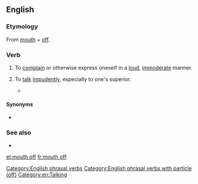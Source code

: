 ==English==

===Etymology===
From [[mouth]] + [[off]].

===Verb===
{{en-verb|head=[[to]] [[mouth]] [[off]]|mouths off|mouthing off|mouthed off}}

# {{lb|en|intransitive|idiomatic}} To [[complain]] or otherwise express oneself in a [[loud]], [[immoderate]] manner.
# {{lb|en|intransitive|idiomatic}} To [[talk]] [[impudent]]ly, especially to one's superior.
#* {{quote-video
|year=2008
|people=Herbert
|title=Family Guy
|episode=Play It Again, Brian
|passage=And don't you '''mouth off''' to me, or I'm gonna slap you right in your penis.}}

====Synonyms====
* {{l|en|shoot one's mouth off}}

===See also===
* {{l|en|loudmouth}}

[[Category:English phrasal verbs]]
[[Category:English phrasal verbs with particle (off)]]
[[Category:en:Talking]]

[[et:mouth off]]
[[fr:mouth off]]